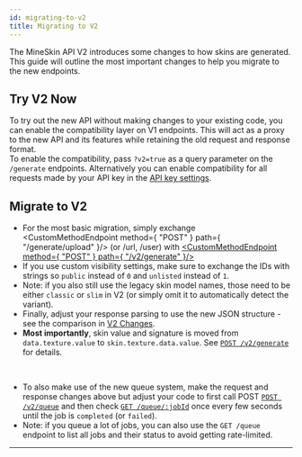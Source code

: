 ```yaml
---
id: migrating-to-v2
title: Migrating to V2
---
```



The MineSkin API V2 introduces some changes to how skins are generated. This guide will outline the most important changes to help you migrate to the new endpoints.


## Try V2 Now

To try out the new API without making changes to your existing code, you can enable the compatibility layer on V1 endpoints. This will act as a proxy to the new API and its features while retaining the old request and response format.<br/>
To enable the compatibility, pass `?v2=true` as a query parameter on the `/generate` endpoints. Alternatively you can enable compatibility for all requests made by your API key in the [API key settings](https://account.mineskin.org/keys).


## Migrate to V2

* For the most basic migration, simply exchange <CustomMethodEndpoint method={ "POST" } path={ "/generate/upload" }/> (or /url, /user)
with <a href="/docs/mineskin-api/generate-a-skin"><CustomMethodEndpoint method={ "POST" } path={ "/v2/generate" }/></a>
* If you use custom visibility settings, make sure to exchange the IDs with strings so `public` instead of `0` and `unlisted` instead of `1`.
* Note: if you also still use the legacy skin model names, those need to be either `classic` or `slim` in V2 (or simply omit it to automatically detect the variant).
* Finally, adjust your response parsing to use the new JSON structure - see the comparison in [V2 Changes](./v2-changes).
* **Most importantly**, skin value and signature is moved from `data.texture.value` to `skin.texture.data.value`.
See [`POST /v2/generate`](/docs/mineskin-api/generate-a-skin) for details.
<br/>


* To also make use of the new queue system, make the request and response changes above but adjust your code to first call POST [`POST /v2/queue`](/docs/mineskin-api/queue-skin-generation)
and then check [`GET /queue/:jobId`](/docs/mineskin-api/get-job-status) once every few seconds until the job is `completed` (or `failed`).
* Note: if you queue a lot of jobs, you can also use the `GET /queue` endpoint to list all jobs and their status to avoid getting rate-limited.

<hr/>


